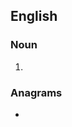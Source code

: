 ==English==

===Noun===
{{en-noun|es|kameez}}

# {{alternative spelling of|en|kamees}}

===Anagrams===
* {{anagrams|en|a=aeekmz|ekzema}}